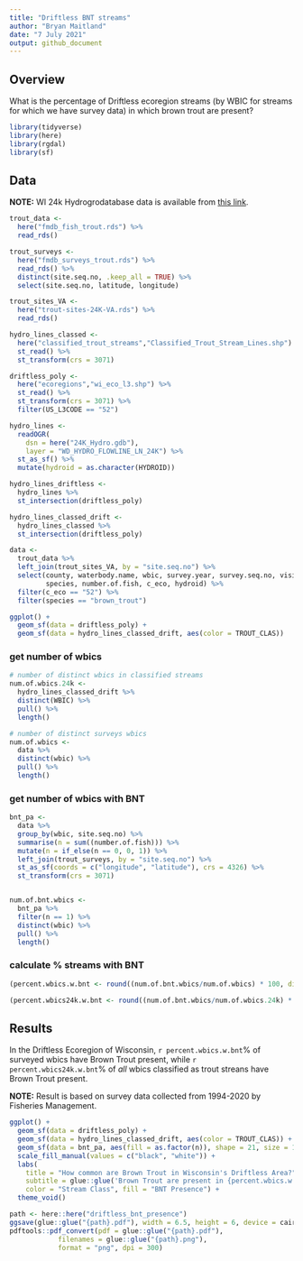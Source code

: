 ```yaml
---
title: "Driftless BNT streams"
author: "Bryan Maitland"
date: "7 July 2021"
output: github_document
---
```


## Overview

What is the percentage of Driftless ecoregion streams (by WBIC for streams for which we have survey data) in which brown trout are present?

```r
library(tidyverse)
library(here)
library(rgdal)  
library(sf)
```


## Data

**NOTE:** WI 24k Hydrogrodatabase data is available from [this link](https://data-wi-dnr.opendata.arcgis.com/datasets/wi-dnr::24k-hydro-flowlines-rivers-streams/about). 

```r

trout_data <- 
  here("fmdb_fish_trout.rds") %>% 
  read_rds()

trout_surveys <- 
  here("fmdb_surveys_trout.rds") %>% 
  read_rds() %>% 
  distinct(site.seq.no, .keep_all = TRUE) %>% 
  select(site.seq.no, latitude, longitude) 

trout_sites_VA <- 
  here("trout-sites-24K-VA.rds") %>% 
  read_rds()

hydro_lines_classed <- 
  here("classified_trout_streams","Classified_Trout_Stream_Lines.shp") %>% 
  st_read() %>% 
  st_transform(crs = 3071) 

driftless_poly <- 
  here("ecoregions","wi_eco_l3.shp") %>% 
  st_read() %>% 
  st_transform(crs = 3071) %>% 
  filter(US_L3CODE == "52")

hydro_lines <- 
  readOGR(
    dsn = here("24K_Hydro.gdb"), 
    layer = "WD_HYDRO_FLOWLINE_LN_24K") %>% 
  st_as_sf() %>% 
  mutate(hydroid = as.character(HYDROID))

```


```r

hydro_lines_driftless <- 
  hydro_lines %>% 
  st_intersection(driftless_poly)

hydro_lines_classed_drift <- 
  hydro_lines_classed %>% 
  st_intersection(driftless_poly)

data <- 
  trout_data %>% 
  left_join(trout_sites_VA, by = "site.seq.no") %>% 
  select(county, waterbody.name, wbic, survey.year, survey.seq.no, visit.fish.seq.no, site.seq.no,
         species, number.of.fish, c_eco, hydroid) %>% 
  filter(c_eco == "52") %>% 
  filter(species == "brown_trout")

```

```r

ggplot() + 
  geom_sf(data = driftless_poly) + 
  geom_sf(data = hydro_lines_classed_drift, aes(color = TROUT_CLAS))

```


### get number of wbics

```r
# number of distinct wbics in classified streams
num.of.wbics.24k <- 
  hydro_lines_classed_drift %>% 
  distinct(WBIC) %>% 
  pull() %>% 
  length()
```

```r
# number of distinct surveys wbics
num.of.wbics <- 
  data %>% 
  distinct(wbic) %>% 
  pull() %>% 
  length()
```

### get number of wbics with BNT

```r
bnt_pa <-
  data %>% 
  group_by(wbic, site.seq.no) %>% 
  summarise(n = sum((number.of.fish))) %>% 
  mutate(n = if_else(n == 0, 0, 1)) %>% 
  left_join(trout_surveys, by = "site.seq.no") %>% 
  st_as_sf(coords = c("longitude", "latitude"), crs = 4326) %>% 
  st_transform(crs = 3071)


num.of.bnt.wbics <- 
  bnt_pa %>% 
  filter(n == 1) %>% 
  distinct(wbic) %>% 
  pull() %>% 
  length()
```


### calculate % streams with BNT

```r
(percent.wbics.w.bnt <- round((num.of.bnt.wbics/num.of.wbics) * 100, digits = 2))

(percent.wbics24k.w.bnt <- round((num.of.bnt.wbics/num.of.wbics.24k) * 100, digits = 2) )

```

## Results

In the Driftless Ecoregion of Wisconsin, `r percent.wbics.w.bnt`% of surveyed wbics have Brown Trout present, while `r percent.wbics24k.w.bnt`% of *all* wbics classified as trout streans have Brown Trout present.  

**NOTE:** Result is based on survey data collected from 1994-2020 by Fisheries Management. 

```r
ggplot() + 
  geom_sf(data = driftless_poly) + 
  geom_sf(data = hydro_lines_classed_drift, aes(color = TROUT_CLAS)) +
  geom_sf(data = bnt_pa, aes(fill = as.factor(n)), shape = 21, size = 1, alpha = 0.5) + 
  scale_fill_manual(values = c("black", "white")) + 
  labs(
    title = "How common are Brown Trout in Wisconsin's Driftless Area?",
    subtitle = glue::glue('Brown Trout are present in {percent.wbics.w.bnt}% of surveyed WBICs in the area, \n in {percent.wbics24k.w.bnt}% of WBICs which are classified trout streams.'),
    color = "Stream Class", fill = "BNT Presence") + 
  theme_void()

path <- here::here("driftless_bnt_presence")
ggsave(glue::glue("{path}.pdf"), width = 6.5, height = 6, device = cairo_pdf)
pdftools::pdf_convert(pdf = glue::glue("{path}.pdf"),
            filenames = glue::glue("{path}.png"),
            format = "png", dpi = 300)
  
```

